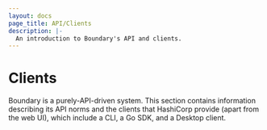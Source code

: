 ```yaml
---
layout: docs
page_title: API/Clients
description: |-
  An introduction to Boundary's API and clients.
---
```


# Clients

Boundary is a purely-API-driven system. This section contains information
describing its API norms and the clients that HashiCorp provide (apart from the
web UI), which include a CLI, a Go SDK, and a Desktop client.
